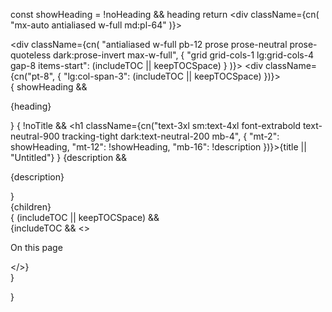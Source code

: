 
  const showHeading = !noHeading && heading
  return <div className={cn(
      "mx-auto antialiased w-full md:pl-64"
    )}>
    <div className="max-w-full px-8">
      <div className="max-w-screen-xl mx-auto">
        <div className={cn(
          "antialiased w-full pb-12 prose prose-neutral prose-quoteless dark:prose-invert max-w-full",
            {
              "grid grid-cols-1 lg:grid-cols-4 gap-8 items-start": (includeTOC || keepTOCSpace)
            }
          )}>
          <div className={cn("pt-8", {
              "lg:col-span-3": (includeTOC || keepTOCSpace)
            })}>
            <main>
              {
                showHeading && <p class="not-prose text-sm font-semibold text-primary-500 mb-0">{heading}</p>
              }
              { !noTitle &&
                <h1 className={cn("text-3xl sm:text-4xl font-extrabold text-neutral-900 tracking-tight dark:text-neutral-200 mb-4",
                {
                  "mt-2": showHeading,
                  "mt-12": !showHeading,
                  "mb-16": !description
                })}>{title || "Untitled"}</h1>
              }
              {description &&
                <p className="text-neutral-500 text-lg mb-16 mt-0">{description}</p>
              }
              <div className="relative w-full max-w-full underline-links">
                {children}
              </div>
            </main>
            <Footer path={path} includeNav={!noFooterNav} />
          </div>
          { (includeTOC || keepTOCSpace) &&
            <div className="sticky z-20 top-24 overflow-y-auto hidden lg:block pt-8">
              {includeTOC && <>
                <p className="not-prose mb-2 text-sm font-semibold text-neutral-900 dark:text-white/80">On this page</p>
                <TOC offset={120} />
              </>}
            </div>
          }
        </div>
      </div>
    </div>
  </div>
}

<AppContainer includeTOC />
